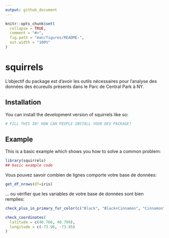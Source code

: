 ```yaml
---
output: github_document
---
```


<!-- README.md is generated from README.Rmd. Please edit that file -->

```r
knitr::opts_chunk$set(
  collapse = TRUE,
  comment = "#>",
  fig.path = "man/figures/README-",
  out.width = "100%"
)
```

# squirrels

<!-- badges: start -->
<!-- badges: end -->

L'objectif du package est d'avoir les outils nécessaires pour l'analyse des données des écureuils présents dans le Parc de Central Park à NY.

## Installation

You can install the development version of squirrels like so:

``` r
# FILL THIS IN! HOW CAN PEOPLE INSTALL YOUR DEV PACKAGE?
```

## Example

This is a basic example which shows you how to solve a common problem:

```r
library(squirrels)
## basic example code
```

Vous pouvez savoir combien de lignes comporte votre base de données:

```r
get_df_nrows(df=iris)
```

... ou vérifier que les variables de votre base de données sont bien remplies:

```r

check_plus_in_primary_fur_color(c("Black", "Black+Cinnamon", "Cinnamon", NA))

check_coordinates(
  latitude = c(40.766, 40.799),
  longitude = c(-73.96, -73.95)
)
```

